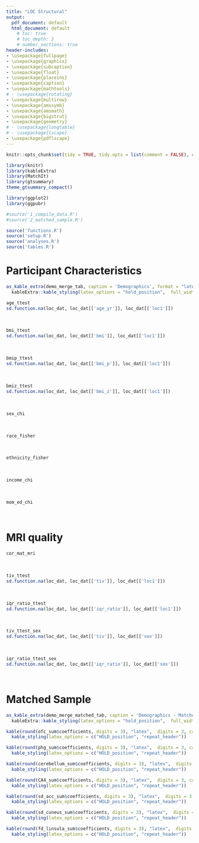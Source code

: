 ```yaml
---
title: "LOC Structural"
output:
  pdf_document: default
  html_document: default
    # toc: true
    # toc_depth: 2
    # number_sections: true
header-includes:
- \usepackage{fullpage}
- \usepackage{graphicx}
- \usepackage{subcaption}
- \usepackage{float}
- \usepackage{placeins}
- \usepackage{caption}
- \usepackage{mathtools}
# - \usepackage{rotating}
- \usepackage{multirow}
- \usepackage{amssymb}
- \usepackage{amsmath}
- \usepackage{bigstrut}
- \usepackage{geometry}
# - \usepackage{longtable}
# - \usepackage{lscape}
- \usepackage{pdflscape}
---
```



```r
knitr::opts_chunk$set(tidy = TRUE, tidy.opts = list(comment = FALSE), echo = TRUE, fig.width=6, fig.height=4, fig.path='figs/fig-', echo=FALSE, warning=FALSE, message=FALSE, comment = NA)
```

<!-- load startup file and any extra packages -->
```r
library(knitr)
library(kableExtra)
library(MatchIt)
library(gtsummary)
theme_gtsummary_compact()

library(ggplot2)
library(ggpubr)

#source('1_compile_data.R')
#source('2_matched_sample.R')

source('functions.R')
source('setup.R')
source('analyses.R')
source('tables.R')

```

# Participant Characteristics


<!-- I like to include all the code for the individual participant characteristic tests just so it is easy to go back to if needed. I just hide output, etc for the document. -->

```r
as_kable_extra(demo_merge_tab, caption = 'Demographics', format = "latex", booktabs = TRUE, longtable = FALSE) %>%
  kableExtra::kable_styling(latex_options = "hold_position",  full_width = FALSE)
```

\FloatBarrier

<!-- Age -->
```r
age_ttest
sd.function.na(loc_dat, loc_dat[['age_yr']], loc_dat[['loc1']])
```
\

<!-- BMI-Z -->
```r
bmi_ttest
sd.function.na(loc_dat, loc_dat[['bmi']], loc_dat[['loc1']])
```
\

<!-- BMI percentile -->
```r
bmip_ttest
sd.function.na(loc_dat, loc_dat[['bmi_p']], loc_dat[['loc1']])
```
\

<!-- BMI Zscore -->
```r
bmiz_ttest
sd.function.na(loc_dat, loc_dat[['bmi_z']], loc_dat[['loc1']])
```

\
<!-- Sex -->
```r
sex_chi
```
\

<!-- Race -->
```r
race_fisher
```
\

<!-- Ethnicity -->
```r
ethnicity_fisher
```
\

<!-- Income -->
```r
income_chi
```
\

<!-- Maternal Ed -->
```r
mom_ed_chi
```

\
\newpage

# MRI quality

<!-- cor matrix -->
```r
cor_mat_mri
```
\

<!-- TIV -->
```r
tiv_ttest
sd.function.na(loc_dat, loc_dat[['tiv']], loc_dat[['loc1']])
```
\

<!-- IQR Ratio -->
```r
iqr_ratio_ttest
sd.function.na(loc_dat, loc_dat[['iqr_ratio']], loc_dat[['loc1']])
```
\

<!-- TIV -->
```r
tiv_ttest_sex
sd.function.na(loc_dat, loc_dat[['tiv']], loc_dat[['sex']])
```
\

<!-- IQR Ratio -->
```r
iqr_ratio_ttest_sex
sd.function.na(loc_dat, loc_dat[['iqr_ratio']], loc_dat[['sex']])
```
\
\clearpage
\FloatBarrier

# Matched Sample

```r
as_kable_extra(demo_merge_matched_tab, caption = 'Demographics - Matched Subset', format = "latex", booktabs = TRUE, longtable = FALSE) %>%
  kableExtra::kable_styling(latex_options = "hold_position",  full_width = FALSE)
```

\FloatBarrier


```r
kable(round(ofc_sum$coefficients, digits = 3), "latex",  digits = 3, caption = 'Grey Matter Volume - OFC', booktabs=TRUE) %>%
  kable_styling(latex_options = c("HOLD_position", "repeat_header"))
```

\FloatBarrier

```r
kable(round(phg_sum$coefficients, digits = 3), "latex",  digits = 3, caption = 'Grey Matter Volume - Parahippocampal Gyrus', booktabs=TRUE) %>%
  kable_styling(latex_options = c("HOLD_position", "repeat_header"))
```

\FloatBarrier

```r
kable(round(cerebellum_sum$coefficients, digits = 3), "latex",  digits = 3, caption = 'Grey Matter Volume - Cerebellum Lobule IV', booktabs=TRUE) %>%
  kable_styling(latex_options = c("HOLD_position", "repeat_header"))
```

\FloatBarrier

```r
kable(round(CA4_sum$coefficients, digits = 3), "latex",  digits = 3, caption = 'Grey Matter Volume - CA4', booktabs=TRUE) %>%
  kable_styling(latex_options = c("HOLD_position", "repeat_header"))
```

\FloatBarrier

```r
kable(round(sd_acc_sum$coefficients, digits = 3), "latex",  digits = 3, caption = 'Sulci Depth - ACC', booktabs=TRUE) %>%
  kable_styling(latex_options = c("HOLD_position", "repeat_header"))
```

\FloatBarrier

```r
kable(round(sd_cuneus_sum$coefficients, digits = 3), "latex",  digits = 3, caption = 'Sulci Depth - Cuneus', booktabs=TRUE) %>%
  kable_styling(latex_options = c("HOLD_position", "repeat_header"))
```

\FloatBarrier

```r
kable(round(fd_linsula_sum$coefficients, digits = 3), "latex",  digits = 3, caption = 'Cortical Complexity - Insula', booktabs=TRUE) %>%
  kable_styling(latex_options = c("HOLD_position", "repeat_header"))
```

\FloatBarrier